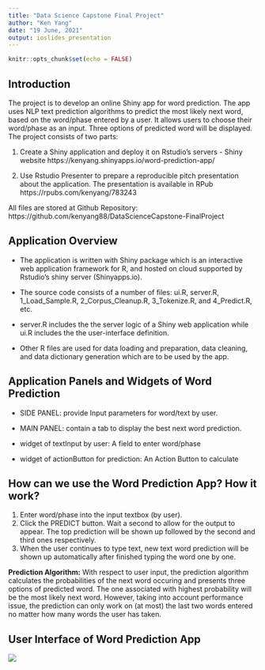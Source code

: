 ---
title: "Data Science Capstone Final Project"
author: "Ken Yang"
date: "19 June, 2021"
output: ioslides_presentation
---

```{r setup, include=FALSE}
knitr::opts_chunk$set(echo = FALSE)
```

## Introduction

The project is to develop an online Shiny app for word prediction. The app uses NLP text prediction algorithms to predict the most likely next word, based on the word/phase entered by a user. It allows users to choose their word/phase as an input. Three options of predicted word will be displayed. The project consists of two parts:

1. Create a Shiny application and deploy it on Rstudio's servers - Shiny website 
https://kenyang.shinyapps.io/word-prediction-app/

2. Use Rstudio Presenter to prepare a reproducible pitch presentation about the application. The presentation is available in RPub
https://rpubs.com/kenyang/783243

All files are stored at Github Repository:
https://github.com/kenyang88/DataScienceCapstone-FinalProject

## Application Overview

* The application is written with Shiny package which is an interactive web application framework for R, and hosted on cloud supported by Rstudio's shiny server (Shinyapps.io).

* The source code consists of a number of files: ui.R, server.R,  1_Load_Sample.R, 2_Corpus_Cleanup.R, 3_Tokenize.R, and 4_Predict.R, etc.

* server.R includes the the server logic of a Shiny web application while ui.R includes the the user-interface definition.

* Other R files are used for data loading and preparation, data cleaning, and data dictionary generation which are to be used by the app.

## Application Panels and Widgets of Word Prediction

* SIDE PANEL: provide Input parameters for word/text by user.

* MAIN PANEL: contain a tab to display the best next word prediction.

* widget of textInput by user: A field to enter word/phase

* widget of actionButton for prediction: An Action Button to calculate

## How can we use the Word Prediction App? How it work?
1. Enter word/phase into the input textbox (by user).
2. Click the PREDICT button. Wait a second to allow for the output to appear. The top prediction will be shown up followed by the second and third ones respectively.
3. When the user continues to type text, new text word prediction will be shown up automatically after finished typing the word one by one. 

**Prediction Algorithm:** With respect to user input, the prediction algorithm calculates the probabilities of the next word occuring and presents three options of predicted word. The one associated with highest probability will be the most likely next word. However, taking into account performance issue, the prediction can only work on (at most) the last two words entered no matter how many words the user has taken.

## User Interface of Word Prediction App
![](./word-prediction.png)
